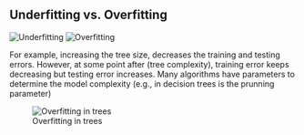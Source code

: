 


## Underfitting vs. Overfitting

![Underfitting](figures/underfitting.png) ![Overfitting](figures/overfitting.png)

For example, increasing the tree size, decreases the training and testing errors. However, at some point after (tree complexity), training error keeps decreasing but testing error increases. Many algorithms have parameters to determine the model complexity (e.g., in decision trees is the prunning parameter)

![Overfitting in trees](figures/overfittingTrees.png)


